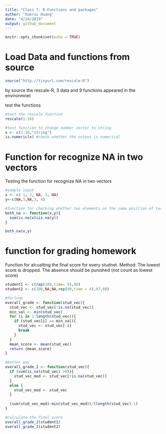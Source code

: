 ```yaml
---
title: "Class 7: R-Functions and packages"
author: "Xuerui Huang"
date: "4/24/2019"
output: github_document
---
```


```r
knitr::opts_chunk$set(echo = TRUE)
```

# Load Data and functions from source
```r
source("http://tinyurl.com/rescale-R")
```
by source the rescale-R, 3 data and 9 functions appeared in the environmnet

test the functions
```r
#test the rescale function
rescale(1:10)

#test function to change number vector to string
x <- c(1:10,"string")
is.numeric(x) #check whether the output is numerical
```

# Function for recognize NA in two vectors

Testing the function for recognize NA in two vectors
```r
#sample input
x <- c( 1, 2, NA, 3, NA)
y<-c(NA,3,NA,3, 4)

#function for checking whether two elements on the same position of two vectors have NA
both_na <- function(x,y){
  sum(is.na(x)&is.na(y))
}

both_na(x,y)
```
# function for grading homework

Function for alcualting the final score for every studnet.
Method: The lowest score is dropped. The absence should be punished (not count as lowest score)
```r
student1 <- c(rep(100,time= 8),90)
student2 <- c(100,NA,NA,rep(90,time = 4),97,80)

#forloop
overall_grade <- function(stud_vec){
  stud_vec <- stud_vec[!is.na(stud_vec)]
  min_val <- min(stud_vec)
  for (i in 1:length(stud_vec)){
    if (stud_vec[i] == min_val){
      stud_vec <- stud_vec[-i]
      break
    }
  }
  mean_score <- mean(stud_vec)
  return (mean_score)
}

#better way
overall_grade_2 <- function(stud_vec){
  if (sum(is.na(stud_vec) >0)){
    stud_vec_mod <- stud_vec[!is.na(stud_vec)]
  }
  else {
    stud_vec_mod <- stud_vec
  }
  
  (sum(stud_vec_mod)-min(stud_vec_mod))/(length(stud_vec)-1)
}

#calculate the final score
overall_grade_2(student1)
overall_grade_2(student2)
```



